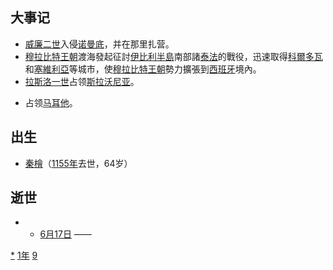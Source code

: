 {{yearTOC|1091|辽'''[[大安_(辽朝)|大安]]七年'''；北宋'''[[元祐|元祐]]六年'''；西夏'''[[天祐民安|天祐民安]]二年'''；大理'''[[建安_(大理)|建安]]九年'''、'''[[天祐_(大理)|天祐]]元年'''；越南'''[[廣祐|廣祐]]七年'''；日本'''[[寬治|寬治]]五年'''}}
== 大事记 ==
*[[威廉二世_(英格蘭)|威廉二世]]入侵[[诺曼底|诺曼底]]，并在那里扎营。
*[[穆拉比特王朝|穆拉比特王朝]]渡海發起征討[[伊比利半島|伊比利半島]]南部諸[[泰法|泰法]]的戰役，迅速取得[[科爾多瓦|科爾多瓦]]和[[塞維利亞|塞維利亞]]等城市，使[[穆拉比特王朝|穆拉比特王朝]]勢力擴張到[[西班牙|西班牙]]境內。
*[[拉斯洛一世|拉斯洛一世]]占领[[斯拉沃尼亚|斯拉沃尼亚]]。
*{{tsl|en|Roger Guiscard|罗格·古以斯卡德}}占领[[马耳他|马耳他]]。

== 出生 ==
*[[秦桧|秦檜]]（[[1155年|1155年]]去世，64岁）

== 逝世 ==
{{Wikisource year mention}}
**[[6月17日|6月17日]] —— {{tsl|en|Count of Holland|Dirk V，荷兰伯爵}}

[[Category:1091年|*]]
[[Category:1090年代|1年]]
[[Category:11世纪各年|9]]